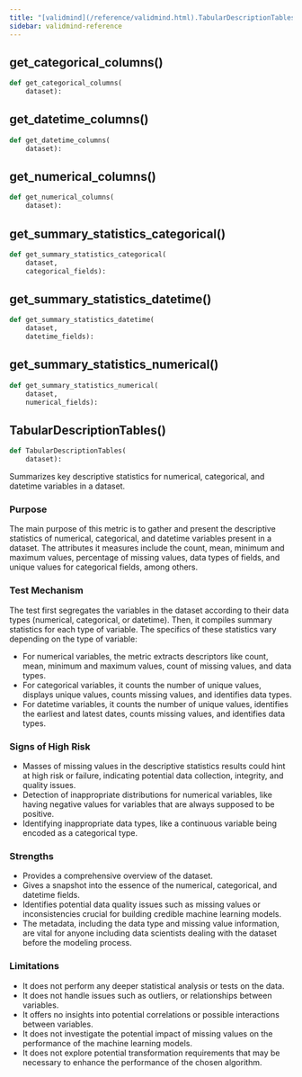```yaml
---
title: "[validmind](/reference/validmind.html).TabularDescriptionTables"
sidebar: validmind-reference
---
```


## get_categorical_columns[()]{.muted}

<!-- function.qmd.jinja2 - function signature -->

```python
def get_categorical_columns(
    dataset):
```

## get_datetime_columns[()]{.muted}

<!-- function.qmd.jinja2 - function signature -->

```python
def get_datetime_columns(
    dataset):
```

## get_numerical_columns[()]{.muted}

<!-- function.qmd.jinja2 - function signature -->

```python
def get_numerical_columns(
    dataset):
```

## get_summary_statistics_categorical[()]{.muted}

<!-- function.qmd.jinja2 - function signature -->

```python
def get_summary_statistics_categorical(
    dataset,
    categorical_fields):
```

## get_summary_statistics_datetime[()]{.muted}

<!-- function.qmd.jinja2 - function signature -->

```python
def get_summary_statistics_datetime(
    dataset,
    datetime_fields):
```

## get_summary_statistics_numerical[()]{.muted}

<!-- function.qmd.jinja2 - function signature -->

```python
def get_summary_statistics_numerical(
    dataset,
    numerical_fields):
```

## TabularDescriptionTables[()]{.muted}

<!-- function.qmd.jinja2 - function signature -->

```python
def TabularDescriptionTables(
    dataset):
```

Summarizes key descriptive statistics for numerical, categorical, and datetime variables in a dataset.

### Purpose

The main purpose of this metric is to gather and present the descriptive statistics of numerical, categorical, and datetime variables present in a dataset. The attributes it measures include the count, mean, minimum and maximum values, percentage of missing values, data types of fields, and unique values for categorical fields, among others.

### Test Mechanism

The test first segregates the variables in the dataset according to their data types (numerical, categorical, or datetime). Then, it compiles summary statistics for each type of variable. The specifics of these statistics vary depending on the type of variable:

- For numerical variables, the metric extracts descriptors like count, mean, minimum and maximum values, count of missing values, and data types.
- For categorical variables, it counts the number of unique values, displays unique values, counts missing values, and identifies data types.
- For datetime variables, it counts the number of unique values, identifies the earliest and latest dates, counts missing values, and identifies data types.

### Signs of High Risk

- Masses of missing values in the descriptive statistics results could hint at high risk or failure, indicating potential data collection, integrity, and quality issues.
- Detection of inappropriate distributions for numerical variables, like having negative values for variables that are always supposed to be positive.
- Identifying inappropriate data types, like a continuous variable being encoded as a categorical type.

### Strengths

- Provides a comprehensive overview of the dataset.
- Gives a snapshot into the essence of the numerical, categorical, and datetime fields.
- Identifies potential data quality issues such as missing values or inconsistencies crucial for building credible machine learning models.
- The metadata, including the data type and missing value information, are vital for anyone including data scientists dealing with the dataset before the modeling process.

### Limitations

- It does not perform any deeper statistical analysis or tests on the data.
- It does not handle issues such as outliers, or relationships between variables.
- It offers no insights into potential correlations or possible interactions between variables.
- It does not investigate the potential impact of missing values on the performance of the machine learning models.
- It does not explore potential transformation requirements that may be necessary to enhance the performance of the chosen algorithm.
